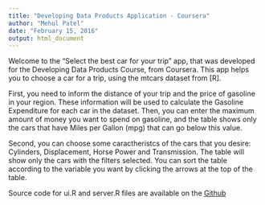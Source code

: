 ```yaml
---
title: "Developing Data Products Application - Coursera"
author: "Mehul Patel"
date: "February 15, 2016"
output: html_document
---
```



Welcome to the "Select the best car for your trip" app, that was developed for the Developing Data Products Course, from Coursera. This app helps you to choose a car for a trip, using the mtcars dataset from [R].

First, you need to inform the distance of your trip and the price of gasoline in your region. These information will be used to calculate the Gasoline Expenditure for each car in the dataset. Then, you can enter the maximum amount of money you want to spend on gasoline, and the table shows only the cars that have Miles per Gallon (mpg) that can go below this value.

Second, you can choose some caractheristcs of the cars that you desire: Cylinders, Displacement, Horse Power and Transmission. The table will show only the cars with the filters selected. You can sort the table according to the variable you want by clicking the arrows at the top of the table.

Source code for ui.R and server.R files are available on the [Github](https://github.com/mehulpatel21)